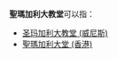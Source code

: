 '''聖瑪加利大教堂'''可以指：
* [[圣玛加利大教堂_(威尼斯)|圣玛加利大教堂 (威尼斯)]]
* [[聖瑪加利大堂_(香港)|聖瑪加利大堂 (香港)]]

{{消歧義|Cat=教堂消歧義}}